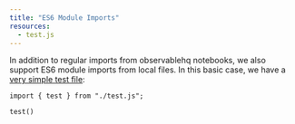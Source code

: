 ```yaml
---
title: "ES6 Module Imports"
resources:
  - test.js
---
```


In addition to regular imports from observablehq notebooks, we also
support ES6 module imports from local files. In this basic case, we
have a [very simple test file](test.js):

```observable
import { test } from "./test.js";
```

```observable
test()
```

